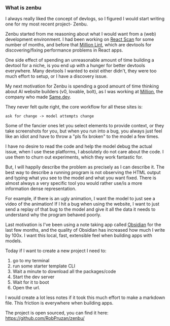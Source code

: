 
### What is zenbu

I always really liked the concept of devlogs, so I figured I would start writing one for my most recent project- Zenbu.

Zenbu started from me reasoning about what I would want from a (web) development environment. I had been working on [React Scan](https://www.npmjs.com/package/react-scan?activeTab=readme) for some number of months, and before that [Million Lint](https://www.npmjs.com/package/@million/lint), which are devtools for discovering/fixing performance problems in React apps.

One side effect of spending an unreasonable amount of time building a devtool for a niche, is you end up with a hunger for better devtools everywhere. Many devtools I wanted to exist either didn't, they were too much effort to setup, or I have a discovery issue.

My next motivation for Zenbu is spending a good amount of time thinking about AI website builders (v0, lovable, bolt), as I was working at [Million](https://million.dev/), the company who made [Same.dev](https://same.new/).

They never felt quite right, the core workflow for all these sites is:

`ask for change -> model attempts change`

Some of the fancier ones let you select elements to provide context, or they take screenshots for you, but when you run into a bug, you always just feel like an idiot and have to throw a "pls fix broken" to the model a few times.

I have no desire to read the code and help the model debug the actual issue, when I use these platforms, I absolutely do not care about the code. I use them to churn out experiments, which they work fantastic for.

But, I will happily describe the problem as precisely as I can describe it. The best way to describe a running program is not observing the HTML output and typing what you see to the model and what you want fixed. There is almost always a very specific tool you would rather use/is a more information dense representation.

For example, if there is an ugly animation, I want the model to just see a video of the animation! If I hit a bug when using the website, I want to just send a replay of that bug to the model and give it all the data it needs to understand why the program behaved poorly.

Last motivation is I've been using a note taking app called [Obsidian](https://obsidian.md/) for the last few months, and the quality of Obsidian has increased how much I write by 100x. I want this local, fast, extensible feel when building apps with models.

Today if I want to create a new project I need to:

1. go to my terminal
2. run some starter template CLI
3. Wait a minute to download all the packages/code
4. Start the dev server
5. Wait for it to boot
6. Open the url.

I would create a lot less notes if it took this much effort to make a markdown file. This friction is everywhere when building apps.

The project is open sourced, you can find it here: <Link href="https://github.com/RobPruzan/zenbu/">https://github.com/RobPruzan/zenbu/</Link>
